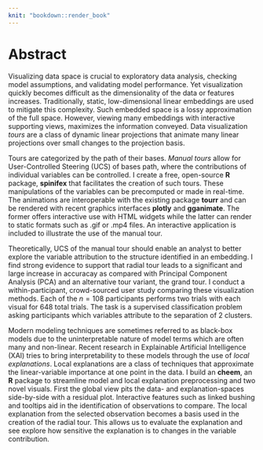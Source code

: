 ```yaml
---
knit: "bookdown::render_book"
---
```


<!-- Short abstract for MGRO/Bridges: -->
<!--
Data visualization is an important aspect of Exploratory Data Analysis. As the dimensionality of data increases so does the difficulty of visualizing them. Techniques such as principal component analysis (PCA). Traditional linear dimension reduction defines new components which are viewed as discrete pairs. Tours are a class of linear projections animating over continuous changes to the basis. I create an R package facilitating the manual tour and exporting of all tours. Then I prove the radial tour out performs PCA and the grand tour with an $n=108$ within-participant user study. Local explanations of a non-linear model approximate the variable importance within the vicinity of one observation. I create another R package to explore and evaluate the explanation by exploring its variable sensitivity to changes with the radial tour.
-->

# Abstract {-}

Visualizing data space is crucial to exploratory data analysis, checking model assumptions, and validating model performance. Yet visualization quickly becomes difficult as the dimensionality of the data or features increases. Traditionally, static, low-dimensional linear embeddings are used to mitigate this complexity. Such embedded space is a lossy approximation of the full space. However, viewing many embeddings with interactive supporting views, maximizes the information conveyed. Data visualization _tours_ are a class of dynamic linear projections that animate many linear projections over small changes to the projection basis.

Tours are categorized by the path of their bases. _Manual tours_ allow for User-Controlled Steering (UCS) of bases path, where the contributions of individual variables can be controlled. I create a free, open-source __R__ package, __spinifex__ that facilitates the creation of such tours. These manipulations of the variables can be precomputed or made in real-time. The animations are interoperable with the existing package __tourr__ and can be rendered with recent graphics interfaces __plotly__ and __gganimate__. The former offers interactive use with HTML widgets while the latter can render to static formats such as .gif or .mp4 files. An interactive application is included to illustrate the use of the manual tour.

Theoretically, UCS of the manual tour should enable an analyst to better explore the variable attribution to the structure identified in an embedding. I find strong evidence to support that radial tour leads to a significant and large increase in accuracay as compared with Principal Component Analysis (PCA) and an alternative tour variant, the grand tour. I conduct a within-participant, crowd-sourced user study comparing these visualization methods. Each of the $n=108$ participants performs two trials with each visual for 648 total trials. The task is a supervised classification problem asking participants which variables attribute to the separation of 2 clusters.

Modern modeling techniques are sometimes referred to as black-box models due to the uninterpretable nature of model terms which are often many and non-linear. Recent research in Explainable Artificial Intelligence (XAI) tries to bring interpretability to these models through the use of _local explanations_. Local explanations are a class of techniques that approximate the linear-variable importance at one point in the data. I build an __cheem__, an __R__ package to streamline model and local explanation preprocessing and two novel visuals. First the global view pits the data- and explanation-spaces side-by-side with a residual plot. Interactive features such as linked bushing and tooltips aid in the identification of observations to compare. The local explanation from the selected observation becomes a basis used in the creation of the radial tour. This allows us to evaluate the explanation and see explore how sensitive the explanation is to changes in the variable contribution.

<!-- 
The following line is required to re-set page numbering after preliminary material. Do not remove
-->
\clearpage\pagenumbering{arabic}\setcounter{page}{0}
